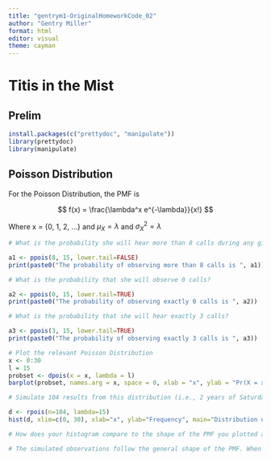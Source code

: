 ```yaml
---
title: "gentrym1-OriginalHomeworkCode_02"
author: "Gentry Miller"
format: html
editor: visual
theme: cayman
---
```


# Titis in the Mist

## Prelim

```r
install.packages(c("prettydoc", "manipulate"))
library(prettydoc)
library(manipulate)
```

## Poisson Distribution

For the Poisson Distribution, the PMF is

$$ f(x) = \frac{\lambda^x e^{-\lambda}}{x!} $$

Where x = {0, 1, 2, ...} and $\mu_X = \lambda$ and $\sigma^2_X = \lambda$

```r
# What is the probability she will hear more than 8 calls during any given session?

a1 <- ppois(8, 15, lower.tail=FALSE)
print(paste0("The probability of observing more than 8 calls is ", a1))

# What is the probability that she will observe 0 calls?

a2 <- ppois(0, 15, lower.tail=TRUE)
print(paste0("The probability of observing exactly 0 calls is ", a2))

# What is the probability that she will hear exactly 3 calls?

a3 <- ppois(3, 15, lower.tail=TRUE)
print(paste0("The probability of observing exactly 3 calls is ", a3))
```

```r
# Plot the relevant Poisson Distribution
x <- 0:30
l = 15
probset <- dpois(x = x, lambda = l)
barplot(probset, names.arg = x, space = 0, xlab = "x", ylab = "Pr(X = x)", main = "Probability Mass Function", col="lightblue")
```

```r
# Simulate 104 results from this distribution (i.e., 2 years of Saturday monitoring sessions).

d <- rpois(n=104, lambda=15)
hist(d, xlim=c(0, 30), xlab="x", ylab="Frequency", main="Distribution of Simulated Observations", col="bisque2")

# How does your histogram compare to the shape of the PMF you plotted above?

# The simulated observations follow the general shape of the PMF. When I increased n from 104 to 10^4, the shape was even more similar because as n increases the histogram will converge on the PMF (where n = infinity)
```
